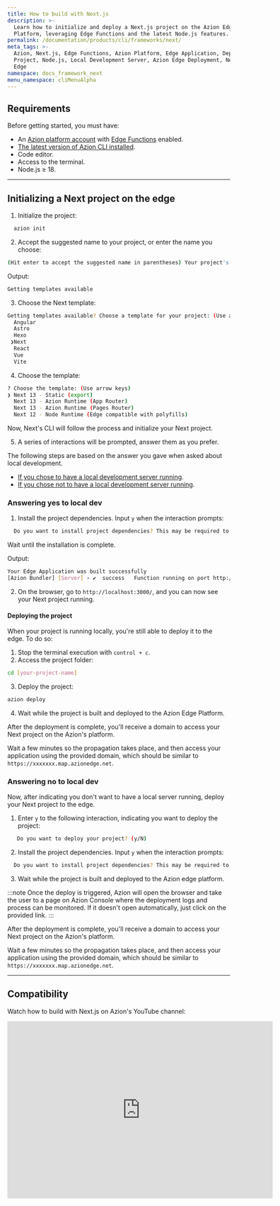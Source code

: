 ```yaml
---
title: How to build with Next.js
description: >-
  Learn how to initialize and deploy a Next.js project on the Azion Edge
  Platform, leveraging Edge Functions and the latest Node.js features.
permalink: /documentation/products/cli/frameworks/next/
meta_tags: >-
  Azion, Next.js, Edge Functions, Azion Platform, Edge Application, Deploy Next
  Project, Node.js, Local Development Server, Azion Edge Deployment, Next.js on
  Edge
namespace: docs_framework_next
menu_namespace: cliMenuAlpha
---
```


## Requirements

Before getting started, you must have:

- An [Azion platform account](/en/documentation/products/accounts/creating-account/) with [Edge Functions](/en/documentation/products/build/edge-application/edge-functions/) enabled.
- [The latest version of Azion CLI installed](/en/documentation/products/azion-cli/overview/).
- Code editor.
- Access to the terminal.
- Node.js ≥ 18.

---

## Initializing a Next project on the edge

1. Initialize the project:

```sh 
  azion init
```

2. Accept the suggested name to your project, or enter the name you choose:

```sh 
(Hit enter to accept the suggested name in parentheses) Your project's name:  (dynamic_caligari)
```

Output: 

```sh
Getting templates available
```

3. Choose the Next template: 

```sh 
Getting templates available? Choose a template for your project: (Use arrow keys)
  Angular 
  Astro 
  Hexo 
 ❯Next 
  React 
  Vue 
  Vite 
```

4. Choose the template: 

```sh
? Choose the template: (Use arrow keys)
❯ Next 13 - Static (export) 
  Next 13 - Azion Runtime (App Router)  
  Next 13 - Azion Runtime (Pages Router) 
  Next 12 - Node Runtime (Edge compatible with polyfills) 
```

Now, Next's CLI will follow the process and initialize your Next project.

5. A series of interactions will be prompted, answer them as you prefer.

The following steps are based on the answer you gave when asked about local development. 

- [If you chose to have a local development server running](/en/documentation/products/cli/frameworks/next/#answering-yes-to-local-dev).
- [If you chose not to have a local development server running](/en/documentation/products/cli/frameworks/next/#answering-no-to-local-dev).

### Answering yes to local dev

1. Install the project dependencies. Input `y` when the interaction prompts:

```sh 
  Do you want to install project dependencies? This may be required to start local development server (y/N)
```

Wait until the installation is complete.

Output:

```sh
Your Edge Application was built successfully
[Azion Bundler] [Server] › ✔  success   Function running on port http://localhost:3000/
```

2. On the browser, go to `http://localhost:3000/`, and you can now see your Next project running.

#### Deploying the project

When your project is running locally, you're still able to deploy it to the edge. To do so: 

1. Stop the terminal execution with `control + c`. 
2. Access the project folder:

```sh
cd [your-project-name] 
```

3. Deploy the project: 

```sh
azion deploy
```

4. Wait while the project is built and deployed to the Azion Edge Platform.

After the deployment is complete, you'll receive a domain to access your Next project on the Azion's platform.

Wait a few minutes so the propagation takes place, and then access your application using the provided domain, which should be similar to `https://xxxxxxx.map.azionedge.net`.

### Answering no to local dev

Now, after indicating you don't want to have a local server running, deploy your Next project to the edge. 

1. Enter `y` to the following interaction, indicating you want to deploy the project:

```sh
   Do you want to deploy your project? (y/N) 
```

2. Install the project dependencies. Input `y` when the interaction prompts:

```sh 
  Do you want to install project dependencies? This may be required to deploy your project (y/N)
```

3. Wait while the project is built and deployed to the Azion edge platform.

:::note 
Once the deploy is triggered, Azion will open the browser and take the user to a page on Azion Console where the deployment logs and process can be monitored. If it doesn't open automatically, just click on the provided link.
::: 


After the deployment is complete, you'll receive a domain to access your Next project on the Azion's platform.

Wait a few minutes so the propagation takes place, and then access your application using the provided domain, which should be similar to `https://xxxxxxx.map.azionedge.net`.

---

## Compatibility 

<LinkButton link="/en/documentation/products/devtools/azion-edge-runtime/frameworks-compatibility/" label="Go to supported Web Frameworks" severity="secondary" target="_blank" />
<LinkButton link="/en/documentation/products/edge-application/edge-functions/runtime-apis/javascript/" label="Go to supported Web APIs" severity="secondary" target="_blank" />
<LinkButton link="/en/documentation/products/azion-edge-runtime/compatibility/node/" label="Go to node.js support reference" severity="secondary" target="_blank" />


Watch how to build with Next.js on Azion's YouTube channel:

<iframe
   src="https://www.youtube.com/embed/HEINn5ErqD0"
   title="How to build with Next.js"
   loading="lazy"
   width="600"
   height="400"
   frameborder="0"
   allow="accelerometer; autoplay; clipboard-write; encrypted-media; gyroscope; picture-in-picture; web-share"
   allowfullscreen></iframe>



